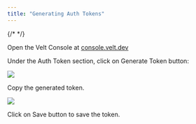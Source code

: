 ```yaml
---
title: "Generating Auth Tokens"
---
```

{/* <script>var SUPERFLOW_TOOLBAR_API_KEY="aU1MxKP0rca2UXwKi8bl"; var SUPERFLOW_TOOLBAR_PROJECT_ID="8447060215973283";</script> */}




<Steps>
<Step title="Go to the Velt Console">

Open the Velt Console at [console.velt.dev](https://console.velt.dev)

</Step>
<Step title="Click Generate Token button">

Under the Auth Token section, click on Generate Token button:

![](https://files.readme.io/78efa84-image.png)
</Step>

<Step title="Go to the Velt Console">

Copy the generated token.

![](https://files.readme.io/97c5e80-image.png)

</Step>
<Step title="Save the token">

Click on Save button to save the token.

</Step>


</Steps>













